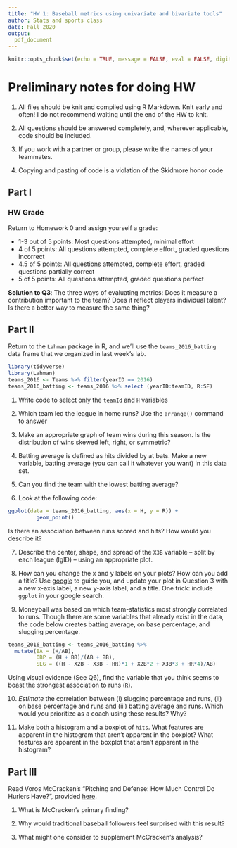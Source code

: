 ---
title: "HW 1: Baseball metrics using univariate and bivariate tools"
author: Stats and sports class
date: Fall 2020
output: 
  pdf_document
---


```{r setup, include=FALSE}
knitr::opts_chunk$set(echo = TRUE, message = FALSE, eval = FALSE, digits = 3, warning = FALSE)
```

# Preliminary notes for doing HW

1. All files should be knit and compiled using R Markdown. Knit early and often! I do not recommend waiting until the end of the HW to knit.

2. All questions should be answered completely, and, wherever applicable, code should be included. 

3. If you work with a partner or group, please write the names of your teammates. 

4. Copying and pasting of code is a violation of the Skidmore honor code

## Part I 

### HW Grade

Return to Homework 0 and assign yourself a grade:

- 1-3 out of 5 points: Most questions attempted, minimal effort
- 4 of 5 points: All questions attempted, complete effort, graded questions incorrect
- 4.5 of 5 points: All questions attempted, complete effort, graded questions partially correct
- 5 of 5 points: All questions attempted, graded questions perfect


**Solution to Q3**: The three ways of evaluating metrics: Does it measure a contribution important to the team? Does it reflect players individual talent? Is there a better way to measure the same thing?

## Part II

Return to the `Lahman` package in R, and we'll use the `teams_2016_batting` data frame that we organized in last week's lab.

```{r}
library(tidyverse)
library(Lahman)
teams_2016 <- Teams %>% filter(yearID == 2016)
teams_2016_batting <- teams_2016 %>% select (yearID:teamID, R:SF) 
```

1. Write code to select only the `teamId` and `H` variables

2. Which team led the league in home runs? Use the `arrange()` command to answer

3. Make an appropriate graph of team wins during this season. Is the distribution of wins skewed left, right, or symmetric? 

4. Batting average is defined as hits divided by at bats. Make a new variable, batting average (you can call it whatever you want) in this data set.

5. Can you find the team with the lowest batting average?

6. Look at the following code:

```{r, eval = FALSE}
ggplot(data = teams_2016_batting, aes(x = H, y = R)) + 
         geom_point() 
```

Is there an association between runs scored and hits? How would you describe it? 


7. Describe the center, shape, and spread of the `X3B` variable -- split by each league (lgID) -- using an appropriate plot.

8. How can you change the x and y labels on your plots? How can you add a title? Use [google](www.google.com) to guide you, and update your plot in Question 3 with a new x-axis label, a new y-axis label, and a title. One trick: include `ggplot` in your google search. 

9. Moneyball was based on which team-statistics most strongly correlated to runs. Though there are some variables that already exist in the data, the code below creates batting average, on base percentage, and slugging percentage. 

```{r, eval=FALSE}
teams_2016_batting <- teams_2016_batting %>%
  mutate(BA = (H/AB), 
         OBP = (H + BB)/(AB + BB), 
         SLG = ((H - X2B - X3B - HR)*1 + X2B*2 + X3B*3 + HR*4)/AB)
```

Using visual evidence (See Q6), find the variable that you think seems to boast the strongest association to runs (`R`). 

10. *Estimate* the correlation between (i) slugging percentage and runs, (ii) on base percentage and runs and (iii) batting average and runs. Which would you prioritize as a coach using these results? Why? 

11. Make both a histogram and a boxplot of `hits`. What features are apparent in the histogram that aren't apparent in the boxplot? What features are apparent in the boxplot that aren't apparent in the histogram?

## Part III

Read Voros McCracken's "Pitching and Defense: How Much Control Do Hurlers Have?", provided [here](https://www.baseballprospectus.com/news/article/878/pitching-and-defense-how-much-control-do-hurlers-have/).

1. What is McCracken's primary finding?

2. Why would traditional baseball followers feel surprised with this result?

3. What might one consider to supplement McCracken's analysis?


